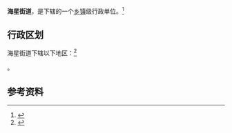 {{中国乡级行政区|21/08/04/002/000}}

'''海星街道'''，是{{PRC admin/fullname|21/08/04/002/000|3}}下辖的一个[[乡镇|乡镇]]级行政单位。<ref>{{PRC admin/ref sgc|{{PRC admin/parent|21/08/04/002/000}}}}</ref>

== 行政区划 ==

海星街道下辖以下地区：<ref>{{PRC admin/ref sgc|21/08/04/002/000}}</ref>

{{PRC admin/children|21/08/04/002/000}}。

== 参考资料 ==

{{reflist}}

{{行政区划小作品}}
{{PRC admin/navcat|21/08/04/002/000}}